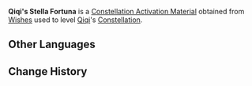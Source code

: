 {{Item Infobox
|id           = 001135
|image        = Item Stella Fortuna (5 Star).png
|type         = Constellation Activation Materials
|group        = Stella Fortuna
|rarity       = 5
|description  = [[Qiqi]]'s Constellation Activation Material
|source1      = [[Wishes]]
}}
'''Qiqi's Stella Fortuna''' is a [[Constellation Activation Material]] obtained from [[Wishes]] used to level [[Qiqi]]'s [[Constellation]].

==Other Languages==
{{Other Languages
|default_hidden = 1
|en      = Qiqi's Stella Fortuna
|zhs     = 七七的命星
|zhs_rm  = Qīqī de Mìng Xīng
|zht     = 七七的命星
|zht_rm  = Qīqī de Mìng Xīng
|ja      = 七七の星屑
|ja_rm   = Nana no Hoshikuzu
|ko      = 치치의 운명의 별
|ko_rm   = Chichi-ui Unmyeong-ui Byeol
|es      = Stella Fortuna de Qiqi
|fr      = Stella Fortuna de Qiqi
|ru      = Удача Ци Ци
|th      = ดวงดาวแห่งชีวิตของ Qiqi
|th_rm   = Duanggdao Haeng Chiwit Khong Qiqi
|vi      = Chòm Sao Của Qiqi
|de      = Stella Fortuna von Qiqi
|id      = Qiqi's Stella Fortuna
|pt      = Stella Fortuna de Qiqi
}}

==Change History==
{{Change History|1.0}}